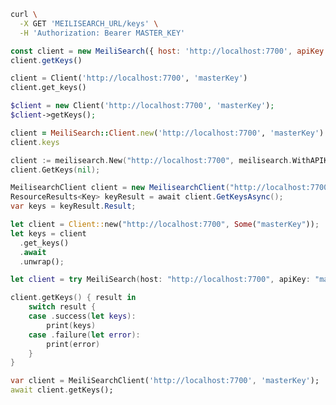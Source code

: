 <CodeGroup>

```bash cURL
curl \
  -X GET 'MEILISEARCH_URL/keys' \
  -H 'Authorization: Bearer MASTER_KEY'
```

```javascript JS
const client = new MeiliSearch({ host: 'http://localhost:7700', apiKey: 'masterKey' })
client.getKeys()
```

```python Python
client = Client('http://localhost:7700', 'masterKey')
client.get_keys()
```

```php PHP
$client = new Client('http://localhost:7700', 'masterKey');
$client->getKeys();
```

```ruby Ruby
client = MeiliSearch::Client.new('http://localhost:7700', 'masterKey')
client.keys
```

```go Go
client := meilisearch.New("http://localhost:7700", meilisearch.WithAPIKey("masterKey"))
client.GetKeys(nil);
```

```csharp C#
MeilisearchClient client = new MeilisearchClient("http://localhost:7700", "masterKey");
ResourceResults<Key> keyResult = await client.GetKeysAsync();
var keys = keyResult.Result;
```

```rust Rust
let client = Client::new("http://localhost:7700", Some("masterKey"));
let keys = client
  .get_keys()
  .await
  .unwrap();
```

```swift Swift
let client = try MeiliSearch(host: "http://localhost:7700", apiKey: "masterKey")

client.getKeys() { result in
    switch result {
    case .success(let keys):
        print(keys)
    case .failure(let error):
        print(error)
    }
}
```

```dart Dart
var client = MeiliSearchClient('http://localhost:7700', 'masterKey');
await client.getKeys();
```
</CodeGroup>